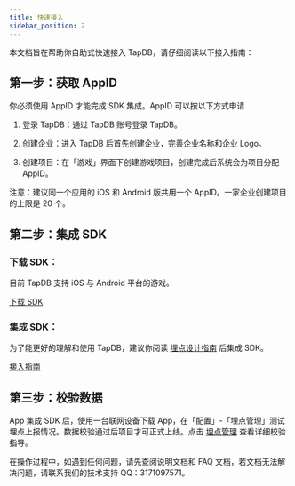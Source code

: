```yaml
---
title: 快速接入
sidebar_position: 2
---
```


本文档旨在帮助你自助式快速接入 TapDB，请仔细阅读以下接入指南：

## 第一步：获取 AppID

你必须使用 AppID 才能完成 SDK 集成。AppID 可以按以下方式申请

1. 登录 TapDB：通过 TapDB 账号登录 TapDB。

2. 创建企业：进入 TapDB 后首先创建企业，完善企业名称和企业 Logo。

3. 创建项目：在「游戏」界面下创建游戏项目，创建完成后系统会为项目分配 AppID。

注意：建议同一个应用的 iOS 和 Android 版共用一个 AppID。一家企业创建项目的上限是 20 个。

## 第二步：集成 SDK

### 下载 SDK：

目前 TapDB 支持 iOS 与 Android 平台的游戏。

[下载 SDK](/tap-download)

### 集成 SDK：

为了能更好的理解和使用 TapDB，建议你阅读 [埋点设计指南](/sdk/tapdb/features/custom-event/data-model) 后集成 SDK。

[接入指南](/sdk/tapdb/guide)

## 第三步：校验数据

App 集成 SDK 后，使用一台联网设备下载 App，在「配置」-「埋点管理」测试埋点上报情况。数据校验通过后项目才可正式上线。点击 [埋点管理](/sdk/tapdb/features/custom-event/tracking-management) 查看详细校验指导。

在操作过程中，如遇到任何问题，请先查阅说明文档和 FAQ 文档，若文档无法解决问题，请联系我们的技术支持 QQ：3171097571。
